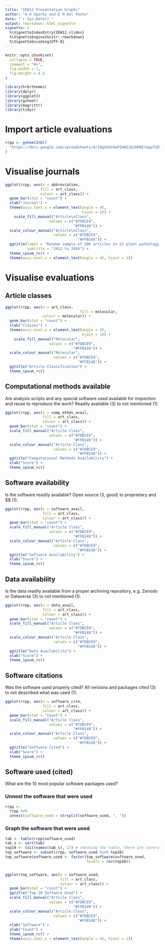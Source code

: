 ```yaml
---
title: "IEW12 Presentation Graphs"
author: "A H Sparks and E M Del Ponte"
date: "`r Sys.Date()`"
output: rmarkdown::html_vignette
vignette: >
  %\VignetteIndexEntry{IEW12_slides}
  %\VignetteEngine{knitr::rmarkdown}
  %\VignetteEncoding{UTF-8}
---
```


```r
knitr::opts_chunk$set(
  collapse = TRUE,
  comment = "#>",
  fig.width = 7,
  fig.height = 4.5
)
```

```r
library(hrbrthemes)
library(dplyr)
library(ggplot2)
library(gsheet)
library(magrittr)
library(tidyr)
```

# Import article evaluations

```r
rrpp <- gsheet2tbl(
  "https://docs.google.com/spreadsheets/d/19gXobV4oPZeWZiQJAPNIrmqpfGQtpapXWcSxaXRw1-M/edit#gid=1699540381"
)
```

# Visualise journals
```r
ggplot(rrpp, aes(x = abbreviation,
                fill = art_class,
                colour = art_class)) +
  geom_bar(stat = "count") +
  xlab("Journal") +
  theme(axis.text.x = element_text(angle = 45,
                                   hjust = 1)) +
    scale_fill_manual("Article\nClass",
                    values = c("#7DBCE9", 
                               "#FFB148")) +
  scale_colour_manual("Article\nClass",
                      values = c("#7DBCE9",
                                 "#FFB148")) +
  ggtitle(label = "Random sample of 200 articles in 21 plant pathology journals",
          subtitle = "2012 to 2016") +
  theme_ipsum_rc() +
  theme(axis.text.x = element_text(angle = 45, hjust = 1))
```


# Visualise evaluations

## Article classes

```r
ggplot(rrpp, aes(x = art_class,
                                  fill = molecular,
                 colour = molecular)) +
  geom_bar(stat = "count") +
  xlab("Classes") +
  theme(axis.text.x = element_text(angle = 45,
                                   hjust = 1)) +
    scale_fill_manual("Molecular",
                    values = c("#7DBCE9", 
                               "#FFB148")) +
  scale_colour_manual("Molecular",
                      values = c("#7DBCE9",
                                 "#FFB148")) +
  ggtitle("Article Classification") +
  theme_ipsum_rc()
```

## Computational methods available

Are analysis scripts and any special software used available for inspection and
reuse to reproduce the work? Readily available (3) to not mentioned (1).

```r
ggplot(rrpp, aes(x = comp_mthds_avail,
                 fill = art_class,
                 colour = art_class)) +
  geom_bar(stat = "count") +
  scale_fill_manual("Article Class",
                    values = c("#7DBCE9", 
                               "#FFB148")) +
  scale_colour_manual("Article Class",
                      values = c("#7DBCE9",
                                 "#FFB148")) +
  ggtitle("Computational Methods Availability") +
  xlab("Score") +
  theme_ipsum_rc()
```

## Software availability

Is the software readily available? Open source (3, good) to proprietary and \$$
(1).

```r
ggplot(rrpp, aes(x = software_avail,
                 fill = art_class,
                 colour = art_class)) +
  geom_bar(stat = "count") +
  scale_fill_manual("Article Class",
                    values = c("#7DBCE9", 
                               "#FFB148")) +
  scale_colour_manual("Article Class",
                      values = c("#7DBCE9",
                                 "#FFB148")) +
  ggtitle("Software Availability") +
  xlab("Score") +
  theme_ipsum_rc()
```

## Data availability

Is the data readily available from a proper archiving repository, e.g. Zenodo
or Dataverse (3) to not mentioned (1).

```r
ggplot(rrpp, aes(x = data_avail,
                 fill = art_class,
                 colour = art_class)) +
  geom_bar(stat = "count") +
  scale_fill_manual("Article Class",
                    values = c("#7DBCE9", 
                               "#FFB148")) +
  scale_colour_manual("Article Class",
                      values = c("#7DBCE9",
                                 "#FFB148")) +
  ggtitle("Data Availability") +
  xlab("Score") +
  theme_ipsum_rc()
```

## Software citations

Was the software used properly cited? All versions and packages cited (3) to
not described what was used (1).

```r
ggplot(rrpp, aes(x = software_cite,
                 fill = art_class,
                 colour = art_class)) +
  geom_bar(stat = "count") +
  scale_fill_manual("Article Class",
                    values = c("#7DBCE9", 
                               "#FFB148")) +
  scale_colour_manual("Article Class",
                      values = c("#7DBCE9",
                                 "#FFB148")) +
  ggtitle("Software Cited") +
  xlab("Score") +
  theme_ipsum_rc()
```

## Software used (cited)

What are the 10 most popular software packages used?

### Unnest the software that were used

```r
rrpp <- 
  rrpp %>%
  unnest(software_used = strsplit(software_used, ", "))
```

### Graph the software that were used

```r
tab <- table(rrpp$software_used)
tab_s <- sort(tab)
top10 <- tail(names(tab_s), 17) # checking the table, there are several ties
top_software <- subset(rrpp, software_used %in% top10)
top_software$software_used <- factor(top_software$software_used,
                                     levels = rev(top10))


ggplot(top_software, aes(x = software_used,
                         fill = art_class,
                         colour = art_class)) +
  geom_bar(stat = "count") +
  ggtitle("Top 10 Software Used") +
  scale_fill_manual("Article Class",
                    values = c("#7DBCE9", 
                               "#FFB148")) +
  scale_colour_manual("Article Class",
                      values = c("#7DBCE9",
                                 "#FFB148")) +
  xlab("Software") +
  ylab("Count") +
  theme_ipsum_rc() +
  theme(axis.text.x = element_text(angle = 45, hjust = 1))
```
